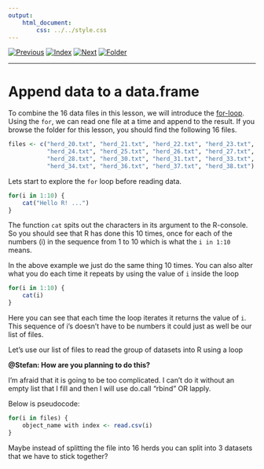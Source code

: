 ```yaml
---
output:
    html_document:
        css: ../../style.css
---
```


[![Previous](../../img/previous.png)](lesson5_1.html)
[![Index](../../img/home.png)](../../index.html)
[![Next](../../img/next.png)](lesson5_3.html)
[![Folder](../../img/folder.png)](./)

---

# Append data to a data.frame

To combine the 16 data files in this lesson, we will introduce the
[for-loop](https://cran.r-project.org/doc/manuals/r-release/R-intro.html#Loops-and-conditional-execution). Using
the `for`, we can read one file at a time and append to the result. If
you browse the folder for this lesson, you should find the following
16 files.

```r
files <- c("herd_20.txt", "herd_21.txt", "herd_22.txt", "herd_23.txt",
           "herd_24.txt", "herd_25.txt", "herd_26.txt", "herd_27.txt",
           "herd_28.txt", "herd_30.txt", "herd_31.txt", "herd_33.txt",
           "herd_34.txt", "herd_36.txt", "herd_37.txt", "herd_38.txt")
```

Lets start to explore the `for` loop before reading data.

```r
for(i in 1:10) {
    cat("Hello R! ...")
}
```

The function `cat` spits out the characters in its argument to the
R-console. So you should see that R has done this 10 times, once for
each of the numbers (i) in the sequence from 1 to 10 which is what the
`i in 1:10` means.

In the above example we just do the same thing 10 times. You can also alter what you do each time it repeats by using the value of `i` inside the loop

```r
for(i in 1:10) {
    cat(i)
}
```

Here you can see that each time the loop iterates it returns the value
of `i`. This sequence of i's doesn't have to be numbers it could just
as well be our list of files.

Let's use our list of files to read the group of datasets into R using a loop

**\@Stefan: How are you planning to do this?**

I'm afraid that it is going to be too complicated. I can't do it without an empty list that I fill and then I will use do.call "rbind" OR lapply.

Below is pseudocode:

```r

for(i in files) {
    object_name with index <- read.csv(i)
}
```

Maybe instead of splitting the file into 16 herds you can split into 3 datasets that we have to stick together?
